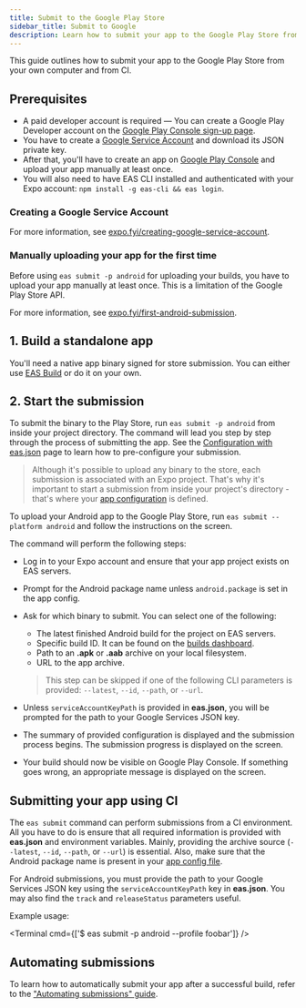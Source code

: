 ```yaml
---
title: Submit to the Google Play Store
sidebar_title: Submit to Google
description: Learn how to submit your app to the Google Play Store from your computer and CI.
---
```



This guide outlines how to submit your app to the Google Play Store from your own computer and from CI.

## Prerequisites

- A paid developer account is required &mdash; You can create a Google Play Developer account on the [Google Play Console sign-up page](https://play.google.com/apps/publish/signup/).
- You have to create a [Google Service Account](https://expo.fyi/creating-google-service-account) and download its JSON private key.
- After that, you'll have to create an app on [Google Play Console](https://play.google.com/apps/publish/) and upload your app manually at least once.
- You will also need to have EAS CLI installed and authenticated with your Expo account: `npm install -g eas-cli && eas login`.

### Creating a Google Service Account

For more information, see [expo.fyi/creating-google-service-account](https://expo.fyi/creating-google-service-account).

### Manually uploading your app for the first time

Before using `eas submit -p android` for uploading your builds, you have to upload your app manually at least once. This is a limitation of the Google Play Store API.

For more information, see [expo.fyi/first-android-submission](https://expo.fyi/first-android-submission).

## 1. Build a standalone app

You'll need a native app binary signed for store submission. You can either use [EAS Build](/build/introduction.mdx) or do it on your own.

## 2. Start the submission

To submit the binary to the Play Store, run `eas submit -p android` from inside your project directory. The command will lead you step by step through the process of submitting the app. See the [Configuration with eas.json](./eas-json.mdx) page to learn how to pre-configure your submission.

> Although it's possible to upload any binary to the store, each submission is associated with an Expo project. That's why it's important to start a submission from inside your project's directory - that's where your [app configuration](../workflow/configuration.mdx) is defined.

To upload your Android app to the Google Play Store, run `eas submit --platform android` and follow the instructions on the screen.

The command will perform the following steps:

- Log in to your Expo account and ensure that your app project exists on EAS servers.
- Prompt for the Android package name unless `android.package` is set in the app config.
- Ask for which binary to submit. You can select one of the following:

  - The latest finished Android build for the project on EAS servers.
  - Specific build ID. It can be found on the [builds dashboard](https://expo.dev/builds).
  - Path to an **.apk** or **.aab** archive on your local filesystem.
  - URL to the app archive.

  > This step can be skipped if one of the following CLI parameters is provided: `--latest`, `--id`, `--path`, or `--url`.

- Unless `serviceAccountKeyPath` is provided in **eas.json**, you will be prompted for the path to your Google Services JSON key.
- The summary of provided configuration is displayed and the submission process begins. The submission progress is displayed on the screen.
- Your build should now be visible on Google Play Console. If something goes wrong, an appropriate message is displayed on the screen.

## Submitting your app using CI

The `eas submit` command can perform submissions from a CI environment. All you have to do is ensure that all required information is provided with **eas.json** and environment variables. Mainly, providing the archive source (`--latest`, `--id`, `--path`, or `--url`) is essential. Also, make sure that the Android package name is present in your [app config file](/workflow/configuration.mdx).

For Android submissions, you must provide the path to your Google Services JSON key using the `serviceAccountKeyPath` key in **eas.json**. You may also find the `track` and `releaseStatus` parameters useful.

Example usage:

<Terminal cmd={['$ eas submit -p android --profile foobar']} />

## Automating submissions

To learn how to automatically submit your app after a successful build, refer to the ["Automating submissions" guide](/build/automate-submissions).
